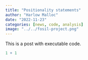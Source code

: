 ```yaml
---
title: "Positionality statements"
author: "Harlow Malloc"
date: "2022-11-23"
categories: [news, code, analysis]
image: "../../fosil-project.png"
---
```


This is a post with executable code.

```r
1 + 1
```
